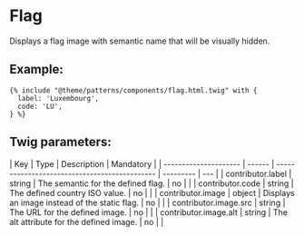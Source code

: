 # Flag

Displays a flag image with semantic name that will be visually hidden.

## Example:

```
{% include "@theme/patterns/components/flag.html.twig" with {
  label: 'Luxembourg',
  code: 'LU',
} %}
```

## Twig parameters:

| Key                   | Type   | Description                                   | Mandatory |
| --------------------- | ------ | --------------------------------------------- | --------- | --- |
| contributor.label     | string | The semantic for the defined flag.            | no        |     |
| contributor.code      | string | The defined country ISO value.                | no        |     |
| contributor.image     | object | Displays an image instead of the static flag. | no        |     |
| contributor.image.src | string | The URL for the defined image.                | no        |     |
| contributor.image.alt | string | The alt attribute for the defined image.      | no        |     |
